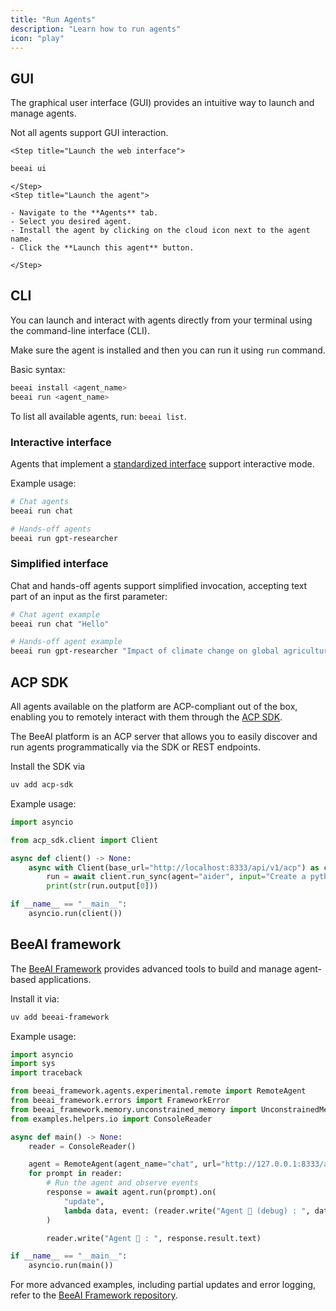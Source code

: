 ```yaml
---
title: "Run Agents"
description: "Learn how to run agents"
icon: "play"
---
```



## GUI

The graphical user interface (GUI) provides an intuitive way to launch and manage agents.

<Info>Not all agents support GUI interaction.</Info>

<Steps>

    <Step title="Launch the web interface">

```sh
beeai ui
```

    </Step>
    <Step title="Launch the agent">

    - Navigate to the **Agents** tab.
    - Select you desired agent.
    - Install the agent by clicking on the cloud icon next to the agent name.
    - Click the **Launch this agent** button.

    </Step>

</Steps>

## CLI

You can launch and interact with agents directly from your terminal using the command-line interface (CLI).

Make sure the agent is installed and then you can run it using `run` command.

Basic syntax:

```sh
beeai install <agent_name>
beeai run <agent_name>
```

<Tip>To list all available agents, run: `beeai list`.</Tip>

### Interactive interface

Agents that implement a [standardized interface](/concepts/agents#standardized-agent-interfaces) support interactive mode.

Example usage:

```sh
# Chat agents
beeai run chat

# Hands-off agents
beeai run gpt-researcher
```

### Simplified interface

Chat and hands-off agents support simplified invocation, accepting text part of an input as the first parameter:

```sh
# Chat agent example
beeai run chat "Hello"

# Hands-off agent example
beeai run gpt-researcher "Impact of climate change on global agriculture"
```

## ACP SDK

All agents available on the platform are ACP-compliant out of the box, enabling you to remotely interact with them through the [ACP SDK](https://agentcommunicationprotocol.dev/python-sdk/client).

The BeeAI platform is an ACP server that allows you to easily discover and run agents programmatically via the SDK or REST endpoints.

Install the SDK via

```bash
uv add acp-sdk
```

Example usage:

```python
import asyncio

from acp_sdk.client import Client

async def client() -> None:
    async with Client(base_url="http://localhost:8333/api/v1/acp") as client:
        run = await client.run_sync(agent="aider", input="Create a python script that prints 'Hello, world!'")
        print(str(run.output[0]))

if __name__ == "__main__":
    asyncio.run(client())
```


## BeeAI framework

The [BeeAI Framework](https://github.com/i-am-bee/beeai-framework) provides advanced tools to build and manage agent-based applications.

Install it via:

```sh
uv add beeai-framework
```

Example usage:

```python
import asyncio
import sys
import traceback

from beeai_framework.agents.experimental.remote import RemoteAgent
from beeai_framework.errors import FrameworkError
from beeai_framework.memory.unconstrained_memory import UnconstrainedMemory
from examples.helpers.io import ConsoleReader

async def main() -> None:
    reader = ConsoleReader()

    agent = RemoteAgent(agent_name="chat", url="http://127.0.0.1:8333/api/v1/acp/", memory=UnconstrainedMemory())
    for prompt in reader:
        # Run the agent and observe events
        response = await agent.run(prompt).on(
            "update",
            lambda data, event: (reader.write("Agent 🤖 (debug) : ", data)),
        )

        reader.write("Agent 🤖 : ", response.result.text)

if __name__ == "__main__":
    asyncio.run(main())
```

For more advanced examples, including partial updates and error logging, refer to the [BeeAI Framework repository](https://github.com/i-am-bee/beeai-framework).
